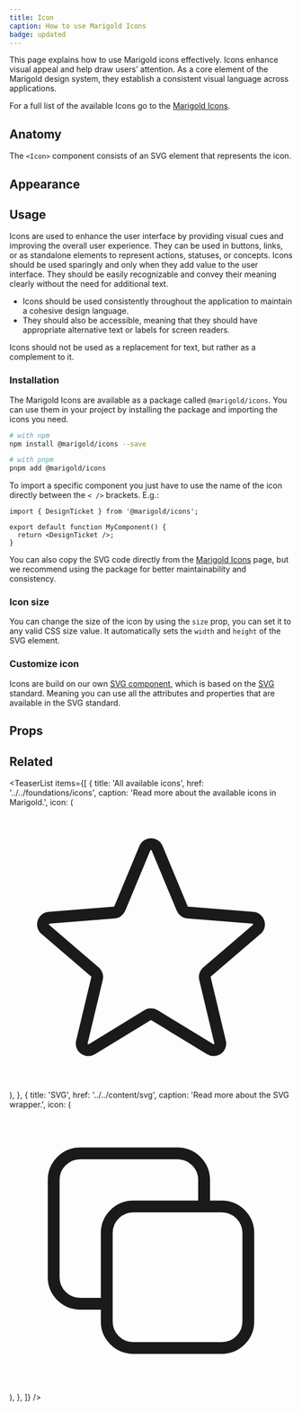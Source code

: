 ```yaml
---
title: Icon
caption: How to use Marigold Icons
badge: updated
---
```


This page explains how to use Marigold icons effectively.
Icons enhance visual appeal and help draw users’ attention. As a core element of the Marigold design system, they establish a consistent visual language across applications.

For a full list of the available Icons go to the [Marigold Icons](/foundations/icons/).

## Anatomy

The `<Icon>` component consists of an SVG element that represents the icon.

## Appearance

<AppearanceTable component="SVG" />

## Usage

Icons are used to enhance the user interface by providing visual cues and improving the overall user experience. They can be used in buttons, links, or as standalone elements to represent actions, statuses, or concepts.
Icons should be used sparingly and only when they add value to the user interface. They should be easily recognizable and convey their meaning clearly without the need for additional text.

<GuidelineTiles>
  <Do>
    <Do.Description>
      <ul>
        <li>
          Icons should be used consistently throughout the application to
          maintain a cohesive design language.
        </li>
        <li>
          They should also be accessible, meaning that they should have
          appropriate alternative text or labels for screen readers.
        </li>
      </ul>
    </Do.Description>
  </Do>
  <Dont>
    <Dont.Description>
      Icons should not be used as a replacement for text, but rather as a
      complement to it.
    </Dont.Description>
  </Dont>
</GuidelineTiles>

### Installation

The Marigold Icons are available as a package called `@marigold/icons`.
You can use them in your project by installing the package and importing the icons you need.

```bash
# with npm
npm install @marigold/icons --save

# with pnpm
pnpm add @marigold/icons
```

To import a specific component you just have to use the name of the icon directly between the `< />` brackets. E.g.:

```tsx
import { DesignTicket } from '@marigold/icons';

export default function MyComponent() {
  return <DesignTicket />;
}
```

You can also copy the SVG code directly from the [Marigold Icons](/foundations/icons/) page, but we recommend using the package for better maintainability and consistency.

### Icon size

You can change the size of the icon by using the `size` prop, you can set it to any valid CSS size value. It automatically sets the `width` and `height` of the SVG element.

<ComponentDemo file="./icon-size.demo.tsx" />

### Customize icon

Icons are build on our own [SVG component](../content/svg), which is based on the [SVG](https://developer.mozilla.org/en-US/docs/Web/SVG) standard. Meaning you can use all the attributes and properties that are available in the SVG standard.

## Props

<StorybookHintMessage component="SVG" />

<PropsTable component="SVG" />

## Related

<TeaserList
  items={[
    {
      title: 'All available icons',
      href: '../../foundations/icons',
      caption: 'Read more about the available icons in Marigold.',
      icon: (
        <svg
          xmlns="http://www.w3.org/2000/svg"
          fill="none"
          viewBox="0 0 24 24"
          strokeWidth={1.5}
          stroke="currentColor"
          className="size-6"
        >
          <path
            strokeLinecap="round"
            strokeLinejoin="round"
            d="M11.48 3.499a.562.562 0 0 1 1.04 0l2.125 5.111a.563.563 0 0 0 .475.345l5.518.442c.499.04.701.663.321.988l-4.204 3.602a.563.563 0 0 0-.182.557l1.285 5.385a.562.562 0 0 1-.84.61l-4.725-2.885a.562.562 0 0 0-.586 0L6.982 20.54a.562.562 0 0 1-.84-.61l1.285-5.386a.562.562 0 0 0-.182-.557l-4.204-3.602a.562.562 0 0 1 .321-.988l5.518-.442a.563.563 0 0 0 .475-.345L11.48 3.5Z"
          />
        </svg>
      ),
    },
    {
      title: 'SVG',
      href: '../../content/svg',
      caption: 'Read more about the SVG wrapper.',
      icon: (
        <svg
          xmlns="http://www.w3.org/2000/svg"
          fill="none"
          viewBox="0 0 24 24"
          strokeWidth={1.5}
          stroke="currentColor"
          className="size-6"
        >
          <path
            strokeLinecap="round"
            strokeLinejoin="round"
            d="M16.5 8.25V6a2.25 2.25 0 0 0-2.25-2.25H6A2.25 2.25 0 0 0 3.75 6v8.25A2.25 2.25 0 0 0 6 16.5h2.25m8.25-8.25H18a2.25 2.25 0 0 1 2.25 2.25V18A2.25 2.25 0 0 1 18 20.25h-7.5A2.25 2.25 0 0 1 8.25 18v-1.5m8.25-8.25h-6a2.25 2.25 0 0 0-2.25 2.25v6"
          />
        </svg>
      ),
    },
  ]}
/>
